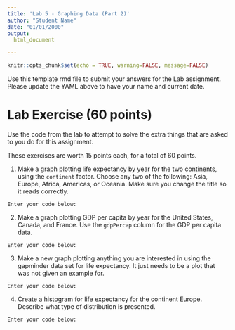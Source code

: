 ```yaml
---
title: 'Lab 5 - Graphing Data (Part 2)'
author: "Student Name"
date: "01/01/2000"
output: 
  html_document 

---
```


```r
knitr::opts_chunk$set(echo = TRUE, warning=FALSE, message=FALSE)
``` 

Use this template rmd file to submit your answers for the Lab assignment. Please update the YAML above to have your name and current date.

# Lab Exercise (60 points)

Use the code from the lab to attempt to solve the extra things that are asked to you do for this assignment. 

These exercises are worth 15 points each, for a total of 60 points.


1. Make a graph plotting life expectancy by year for the two continents, using the `continent` factor. Choose any two of the following: Asia, Europe, Africa, Americas, or Oceania. Make sure you change the title so it reads correctly.

`Enter your code below:`





2. Make a graph plotting GDP per capita by year for the United States, Canada, and France. Use the `gdpPercap` column for the GDP per capita data.

`Enter your code below:`




3. Make a new graph plotting anything you are interested in using the gapminder data set for life expectancy. It just needs to be a plot that was  not given an example for.

`Enter your code below:`




4. Create a histogram for life expectancy for the continent Europe. Describe what type of distribution is presented.

`Enter your code below:`





